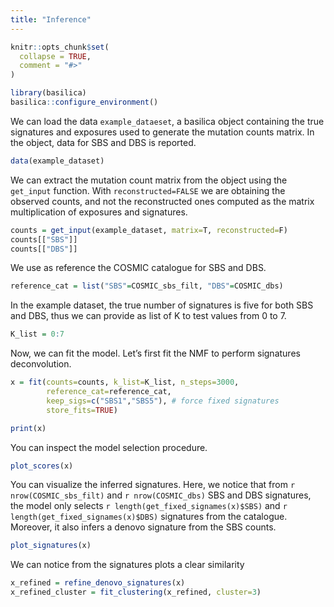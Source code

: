 ```yaml
---
title: "Inference"
---
```


```r
knitr::opts_chunk$set(
  collapse = TRUE,
  comment = "#>"
)
```

```r
library(basilica)
basilica::configure_environment()
```


We can load the data `example_dataeset`, a basilica object containing the true signatures and exposures used to generate the mutation counts matrix. In the object, data for SBS and DBS is reported.
```r
data(example_dataset)
```

We can extract the mutation count matrix from the object using the `get_input` function. With `reconstructed=FALSE` we are obtaining the observed counts, and not the reconstructed ones computed as the matrix multiplication of exposures and signatures.

```r
counts = get_input(example_dataset, matrix=T, reconstructed=F)
counts[["SBS"]]
counts[["DBS"]]
```

We use as reference the COSMIC catalogue for SBS and DBS.

```r
reference_cat = list("SBS"=COSMIC_sbs_filt, "DBS"=COSMIC_dbs)
```

In the example dataset, the true number of signatures is five for both SBS and DBS, thus we can provide as list of K to test values from 0 to 7.

```r
K_list = 0:7
```

Now, we can fit the model. Let's first fit the NMF to perform signatures deconvolution. 
```r
x = fit(counts=counts, k_list=K_list, n_steps=3000,
        reference_cat=reference_cat, 
        keep_sigs=c("SBS1","SBS5"), # force fixed signatures
        store_fits=TRUE)
```

```r
print(x)
```


You can inspect the model selection procedure.
```r
plot_scores(x)
```


You can visualize the inferred signatures. Here, we notice that from `r nrow(COSMIC_sbs_filt)` and `r nrow(COSMIC_dbs)` SBS and DBS signatures, the model only selects `r length(get_fixed_signames(x)$SBS)` and  `r length(get_fixed_signames(x)$DBS)` signatures from the catalogue. Moreover, it also infers a denovo signature from the SBS counts.

```r
plot_signatures(x)
```

We can notice from the signatures plots a clear similarity 

```r
x_refined = refine_denovo_signatures(x)
x_refined_cluster = fit_clustering(x_refined, cluster=3)
```


